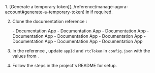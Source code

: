 <PlatformWrapper platform="ios">
1. [Generate a temporary token](../reference/manage-agora-account#generate-a-temporary-token) in <Vg k="CONSOLE" /> if required.

2. Clone the documentation reference <Vpl k="CLIENT" />:

    <PlatformWrapper platform="ios">
    - <Link target="_blank" to="{{Global.AGORA_VIDEO_DOC_APP_IOS}}">Documentation App</Link>
    </PlatformWrapper>
    <PlatformWrapper platform="macos">
    - <Link target="_blank" to="{{Global.AGORA_VIDEO_DOC_APP_MACOS}}">Documentation App</Link>
    </PlatformWrapper>
    <PlatformWrapper platform="android">
    - <Link target="_blank" to="{{Global.AGORA_VIDEO_DOC_APP_ANDROID}}">Documentation App</Link>
    </PlatformWrapper>
    <PlatformWrapper platform="web">
    - <Link target="_blank" to="{{Global.AGORA_VIDEO_DOC_APP_JS}}">Documentation App</Link>
    </PlatformWrapper>
    <PlatformWrapper platform="react-js">
    - <Link target="_blank" to="{{Global.AGORA_VIDEO_DOC_APP_REACTJS}}">Documentation App</Link>
    </PlatformWrapper>
    <PlatformWrapper platform="flutter">
    - <Link target="_blank" to="{{Global.AGORA_VIDEO_DOC_APP_FLUTTER}}">Documentation App</Link>
    </PlatformWrapper>
    <PlatformWrapper platform="unity">
    - <Link target="_blank" to="{{Global.AGORA_VIDEO_DOC_APP_UNITY}}">Documentation App</Link>
    </PlatformWrapper>
    <PlatformWrapper platform="react-native">
    - <Link target="_blank" to="{{Global.AGORA_VIDEO_DOC_APP_REACTNATIVE}}">Documentation App</Link>
    </PlatformWrapper>
    <PlatformWrapper platform="electron">
    - <Link target="_blank" to="{{Global.AGORA_VIDEO_DOC_APP_ELECTRON}}">Documentation App</Link>
    </PlatformWrapper>

3. In the reference <Vpl k="CLIENT" />, update `appId` and `rtcToken` in `config.json` with the values from <Link target="_blank" to="{{global.AGORA_CONSOLE_URL}}"><Vg k="CONSOLE" /></Link>.

4. Follow the steps in the project's README for setup.
</PlatformWrapper>